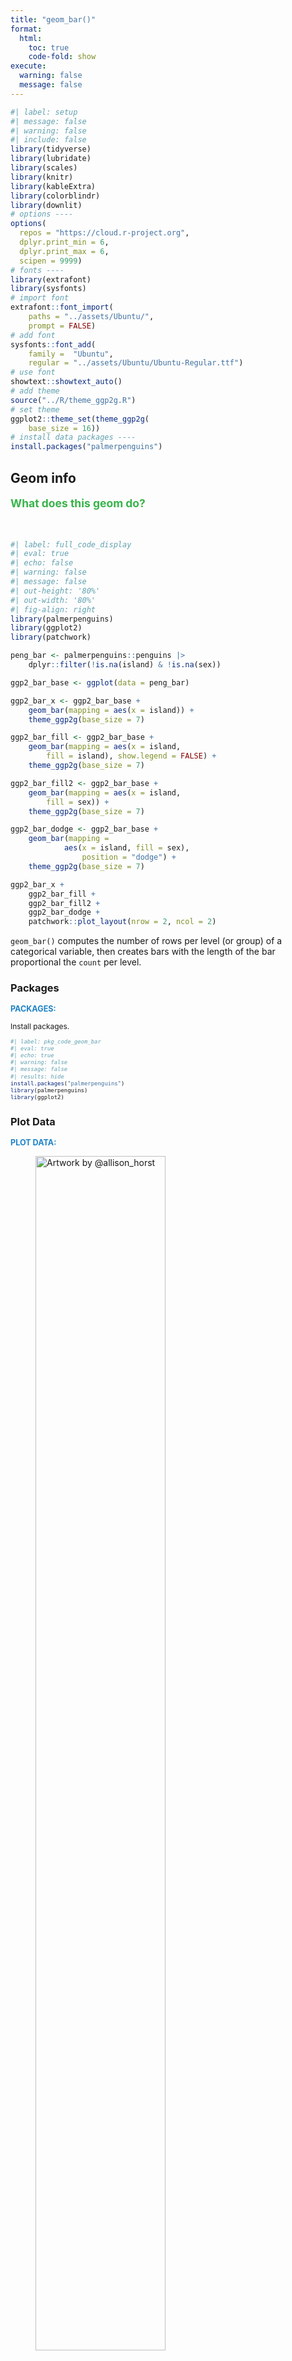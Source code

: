 ```yaml
---
title: "geom_bar()"
format:
  html:
    toc: true
    code-fold: show
execute:
  warning: false
  message: false
---
```


```r
#| label: setup
#| message: false
#| warning: false
#| include: false
library(tidyverse)
library(lubridate)
library(scales)
library(knitr)
library(kableExtra)
library(colorblindr)
library(downlit)
# options ----
options(
  repos = "https://cloud.r-project.org",
  dplyr.print_min = 6, 
  dplyr.print_max = 6, 
  scipen = 9999)
# fonts ----
library(extrafont)
library(sysfonts)
# import font
extrafont::font_import(
    paths = "../assets/Ubuntu/",
    prompt = FALSE)
# add font
sysfonts::font_add(
    family =  "Ubuntu", 
    regular = "../assets/Ubuntu/Ubuntu-Regular.ttf")
# use font
showtext::showtext_auto()
# add theme
source("../R/theme_ggp2g.R")
# set theme
ggplot2::theme_set(theme_ggp2g(
    base_size = 16))
# install data packages ----
install.packages("palmerpenguins")
```



:::: {.callout-tip collapse="false" icon=false}
## Geom info
::: {style="font-size: 1.25em; color: #38B44A;"}
**What does this geom do?**
:::

<br>

```r
#| label: full_code_display
#| eval: true
#| echo: false
#| warning: false
#| message: false
#| out-height: '80%'
#| out-width: '80%'
#| fig-align: right
library(palmerpenguins) 
library(ggplot2)
library(patchwork)

peng_bar <- palmerpenguins::penguins |> 
    dplyr::filter(!is.na(island) & !is.na(sex))

ggp2_bar_base <- ggplot(data = peng_bar)

ggp2_bar_x <- ggp2_bar_base + 
    geom_bar(mapping = aes(x = island)) + 
    theme_ggp2g(base_size = 7)

ggp2_bar_fill <- ggp2_bar_base + 
    geom_bar(mapping = aes(x = island, 
        fill = island), show.legend = FALSE) + 
    theme_ggp2g(base_size = 7)

ggp2_bar_fill2 <- ggp2_bar_base + 
    geom_bar(mapping = aes(x = island, 
        fill = sex)) + 
    theme_ggp2g(base_size = 7)

ggp2_bar_dodge <- ggp2_bar_base + 
    geom_bar(mapping = 
            aes(x = island, fill = sex),
                position = "dodge") + 
    theme_ggp2g(base_size = 7)

ggp2_bar_x + 
    ggp2_bar_fill + 
    ggp2_bar_fill2 + 
    ggp2_bar_dodge + 
    patchwork::plot_layout(nrow = 2, ncol = 2)
```

`geom_bar()` computes the number of rows per level (or group) of a categorical variable, then creates bars with the length of the bar proportional the `count` per level.  

<!-- More_description -->

::::


:::: {.panel-tabset}

### Packages

::: {style="font-size: 0.90em; color: #1e83c8;"}
**PACKAGES:**
:::

::: {style="font-size: 0.85em;"}
Install packages.
:::


::: {style="font-size: 0.75em;"}
```r
#| label: pkg_code_geom_bar
#| eval: true
#| echo: true
#| warning: false
#| message: false
#| results: hide
install.packages("palmerpenguins")
library(palmerpenguins)
library(ggplot2)
```
:::

### Plot Data

::: {style="font-size: 0.90em; color: #1e83c8;"}
**PLOT DATA:**
:::

::: {.column-margin}
![Artwork by @allison_horst](../www/lter_penguins.png){fig-align="right" width="70%" height="70%"}
:::

<!-- 
::: {.column-margin}
![Artwork by @allison_horst](../www/lter_penguins.png){fig-align="right" width="30%" height="30%"}
![](../www/538.png){fig-align="right" width="15%" height="15%"}
![](../www/imdb.png){fig-align="right" width="20%" height="20%"}
:::
-->



::: {style="font-size: 0.85em;"}
Remove the missing values from `island` and `sex` from `palmerpenguins::penguins`
:::

::: {style="font-size: 0.75em;"}
```r
#| label: data_code_geom_bar
#| eval: true
#| echo: true
peng_bar <- palmerpenguins::penguins |> 
    dplyr::filter(!is.na(island) & !is.na(sex))
glimpse(peng_bar)
```
:::
::::


::::: {.callout-note collapse="true" icon=false}
## BAR

:::: {.panel-tabset}

### Build

::: {style="font-size: 0.90em; color: #1e83c8;"}
**BUILD:**
:::

::: {style="font-size: 0.75em;"}
```r
#| label: build_geom_bar
#| eval: true
#| echo: true 
#| warning: false
#| message: false
ggp2_bar_x <- ggp2_bar_base + 
    geom_bar(mapping = aes(x = island))
bld_bar_x <- ggplot2::ggplot_build(ggp2_bar_x)
names(bld_bar_x)
bar_x_data <- bld_bar_x[["data"]][[1]]
glimpse(bar_x_data)
```
:::


### Data

::: {style="font-size: 0.90em; color: #1e83c8;"}
**DATA:**
:::

::: {style="font-size: 0.85em;"}

Extract the data from the `ggplot2` object.

:::

::: {style="font-size: 0.75em;"}
```r
#| label: data_geom_bar
#| eval: true
#| echo: true
#| warning: false
#| message: false
select(bar_x_data, fill)
```
:::

### Plot

::: {style="font-size: 0.90em; color: #1e83c8;"}
**PLOT:**
:::

::: {style="font-size: 0.75em;"}
```r
#| label: plot_geom_bar
#| eval: true
#| echo: true
#| warning: false
#| message: false
bld_bar_x[["plot"]]
```
:::

::::
:::::

::::: {.callout-note collapse="true" icon=false}
## FILL

:::: {.panel-tabset}

### Build

::: {style="font-size: 0.90em; color: #1e83c8;"}
**BUILD:**
:::

::: {style="font-size: 0.75em;"}
```r
#| label: build_geom_bar_fill
#| eval: true
#| echo: true 
#| warning: false
#| message: false
ggp2_bar_fill <- ggp2_bar_base + 
    geom_bar(mapping = aes(x = island, 
        fill = island), show.legend = FALSE)
bld_bar_fill <- ggplot2::ggplot_build(ggp2_bar_fill)
names(bld_bar_fill)
bar_fill_data <- bld_bar_fill[["data"]][[1]]
glimpse(bar_fill_data)
ggp2_bar_fill2 <- ggp2_bar_base + 
    geom_bar(mapping = aes(x = island, 
        fill = sex)) 
bld_bar_fill2 <- ggplot2::ggplot_build(ggp2_bar_fill2)
names(bld_bar_fill2)
bar_fill2_data <- bld_bar_fill2[["data"]][[1]]
glimpse(bar_fill2_data)
```
:::


### Data

::: {style="font-size: 0.90em; color: #1e83c8;"}
**DATA:**
:::

::: {style="font-size: 0.85em;"}

Extract the data from the `ggplot2` object.

:::

::: {style="font-size: 0.75em;"}
```r
#| label: data_geom_bar_fill
#| eval: true
#| echo: true
#| warning: false
#| message: false

dplyr::select(bar_fill_data, x, y, fill)

dplyr::count(bar_fill2_data, x, y, fill) |> 
    tidyr::pivot_wider(names_from = x,
        values_from = n)
```
:::

### Plot

::: {style="font-size: 0.90em; color: #1e83c8;"}
**PLOT:**
:::

::: {style="font-size: 0.75em;"}
```r
#| label: plot_geom_bar_fill
#| eval: true
#| echo: true
#| warning: false
#| message: false
bld_bar_fill[["plot"]]
bld_bar_fill2[["plot"]]
```
:::

::::
:::::

::::: {.callout-note collapse="true" icon=false}
## DODGE

:::: {.panel-tabset}

### Build

::: {style="font-size: 0.90em; color: #1e83c8;"}
**BUILD:**
:::

::: {style="font-size: 0.75em;"}
```r
#| label: build_geom_bar_dodge
#| eval: true
#| echo: true 
#| warning: false
#| message: false
ggp2_bar_dodge <- ggp2_bar_base + 
    geom_bar(mapping = 
            aes(x = island, fill = sex),
                position = "dodge") 
bld_bar_dodge <- ggplot2::ggplot_build(ggp2_bar_dodge)
names(bld_bar_dodge)
bar_dodge_data <- bld_bar_dodge[["data"]][[1]]
glimpse(bar_dodge_data)
```
:::


### Data

::: {style="font-size: 0.90em; color: #1e83c8;"}
**DATA:**
:::

::: {style="font-size: 0.85em;"}

Extract the data from the `ggplot2` object.

:::

::: {style="font-size: 0.75em;"}
```r
#| label: data_geom_bar_dodge
#| eval: true
#| echo: true
#| warning: false
#| message: false
select(bar_dodge_data, x, y, fill)
```
:::

### Plot

::: {style="font-size: 0.90em; color: #1e83c8;"}
**PLOT:**
:::

::: {style="font-size: 0.75em;"}
```r
#| label: plot_geom_bar_dodge
#| eval: true
#| echo: true
#| warning: false
#| message: false
bld_bar_dodge[["plot"]]
```
:::

::::
:::::